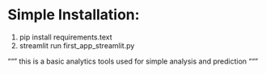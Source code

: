 # Simple Installation:

1. pip install requirements.text
2. streamlit run first_app_streamlit.py 

""" this is a basic analytics tools used for simple
analysis and prediction """
